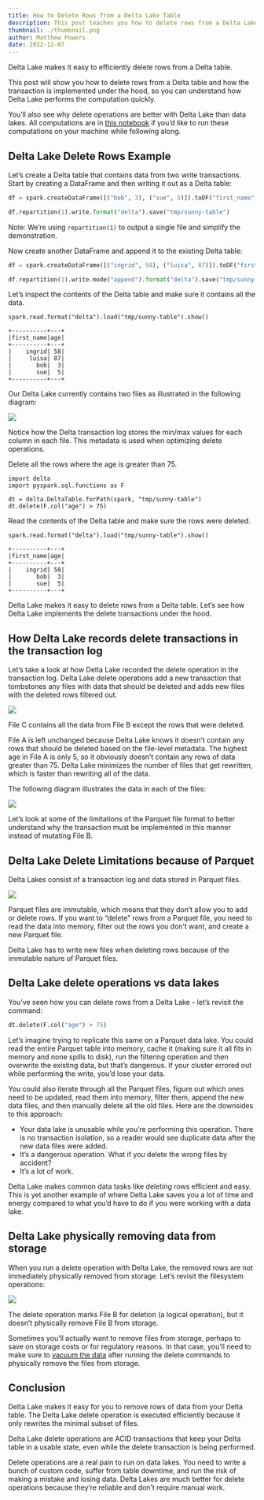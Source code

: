 ```yaml
---
title: How to Delete Rows from a Delta Lake Table
description: This post teaches you how to delete rows from a Delta Lake table and how the operation is implemented under the hood.
thumbnail: ./thumbnail.png
author: Matthew Powers
date: 2022-12-07
---
```


Delta Lake makes it easy to efficiently delete rows from a Delta table.

This post will show you how to delete rows from a Delta table and how the transaction is implemented under the hood, so you can understand how Delta Lake performs the computation quickly.

You’ll also see why delete operations are better with Delta Lake than data lakes. All computations are in [this notebook](https://github.com/MrPowers/delta-examples/blob/master/notebooks/pyspark/delete-rows.ipynb) if you’d like to run these computations on your machine while following along.

## Delta Lake Delete Rows Example

Let’s create a Delta table that contains data from two write transactions. Start by creating a DataFrame and then writing it out as a Delta table:

```python
df = spark.createDataFrame([("bob", 3), ("sue", 5)]).toDF("first_name", "age")

df.repartition(1).write.format("delta").save("tmp/sunny-table")
```

Note: We’re using `repartition(1)` to output a single file and simplify the demonstration.

Now create another DataFrame and append it to the existing Delta table:

```python
df = spark.createDataFrame([("ingrid", 58), ("luisa", 87)]).toDF("first_name", "age")

df.repartition(1).write.mode("append").format("delta").save("tmp/sunny-table")
```

Let’s inspect the contents of the Delta table and make sure it contains all the data.

```
spark.read.format("delta").load("tmp/sunny-table").show()

+----------+---+
|first_name|age|
+----------+---+
|    ingrid| 58|
|     luisa| 87|
|       bob|  3|
|       sue|  5|
+----------+---+
```

Our Delta Lake currently contains two files as illustrated in the following diagram:

![](image1.png)

Notice how the Delta transaction log stores the min/max values for each column in each file. This metadata is used when optimizing delete operations.

Delete all the rows where the age is greater than 75.

```
import delta
import pyspark.sql.functions as F

dt = delta.DeltaTable.forPath(spark, "tmp/sunny-table")
dt.delete(F.col("age") > 75)
```

Read the contents of the Delta table and make sure the rows were deleted.

```
spark.read.format("delta").load("tmp/sunny-table").show()

+----------+---+
|first_name|age|
+----------+---+
|    ingrid| 58|
|       bob|  3|
|       sue|  5|
+----------+---+
```

Delta Lake makes it easy to delete rows from a Delta table. Let’s see how Delta Lake implements the delete transactions under the hood.

## How Delta Lake records delete transactions in the transaction log

Let’s take a look at how Delta Lake recorded the delete operation in the transaction log. Delta Lake delete operations add a new transaction that tombstones any files with data that should be deleted and adds new files with the deleted rows filtered out.

![](image2.png)

File C contains all the data from File B except the rows that were deleted.

File A is left unchanged because Delta Lake knows it doesn’t contain any rows that should be deleted based on the file-level metadata. The highest age in File A is only 5, so it obviously doesn’t contain any rows of data greater than 75. Delta Lake minimizes the number of files that get rewritten, which is faster than rewriting all of the data.

The following diagram illustrates the data in each of the files:

![](image3.png)

Let’s look at some of the limitations of the Parquet file format to better understand why the transaction must be implemented in this manner instead of mutating File B.

## Delta Lake Delete Limitations because of Parquet

Delta Lakes consist of a transaction log and data stored in Parquet files.

![](image4.png)

Parquet files are immutable, which means that they don’t allow you to add or delete rows. If you want to “delete” rows from a Parquet file, you need to read the data into memory, filter out the rows you don’t want, and create a new Parquet file.

Delta Lake has to write new files when deleting rows because of the immutable nature of Parquet files.

## Delta Lake delete operations vs data lakes

You’ve seen how you can delete rows from a Delta Lake - let’s revisit the command:

```python
dt.delete(F.col("age") > 75)
```

Let’s imagine trying to replicate this same on a Parquet data lake. You could read the entire Parquet table into memory, cache it (making sure it all fits in memory and none spills to disk), run the filtering operation and then overwrite the existing data, but that’s dangerous. If your cluster errored out while performing the write, you’d lose your data.

You could also iterate through all the Parquet files, figure out which ones need to be updated, read them into memory, filter them, append the new data files, and then manually delete all the old files. Here are the downsides to this approach:

- Your data lake is unusable while you’re performing this operation. There is no transaction isolation, so a reader would see duplicate data after the new data files were added.
- It’s a dangerous operation. What if you delete the wrong files by accident?
- It’s a lot of work.

Delta Lake makes common data tasks like deleting rows efficient and easy. This is yet another example of where Delta Lake saves you a lot of time and energy compared to what you’d have to do if you were working with a data lake.

## Delta Lake physically removing data from storage

When you run a delete operation with Delta Lake, the removed rows are not immediately physically removed from storage. Let’s revisit the filesystem operations:

![](image5.png)

The delete operation marks File B for deletion (a logical operation), but it doesn’t physically remove File B from storage.

Sometimes you’ll actually want to remove files from storage, perhaps to save on storage costs or for regulatory reasons. In that case, you’ll need to make sure to [vacuum the data](https://docs.delta.io/latest/delta-utility.html) after running the delete commands to physically remove the files from storage.

## Conclusion

Delta Lake makes it easy for you to remove rows of data from your Delta table. The Delta Lake delete operation is executed efficiently because it only rewrites the minimal subset of files.

Delta Lake delete operations are ACID transactions that keep your Delta table in a usable state, even while the delete transaction is being performed.

Delete operations are a real pain to run on data lakes. You need to write a bunch of custom code, suffer from table downtime, and run the risk of making a mistake and losing data. Delta Lakes are much better for delete operations because they’re reliable and don’t require manual work.
